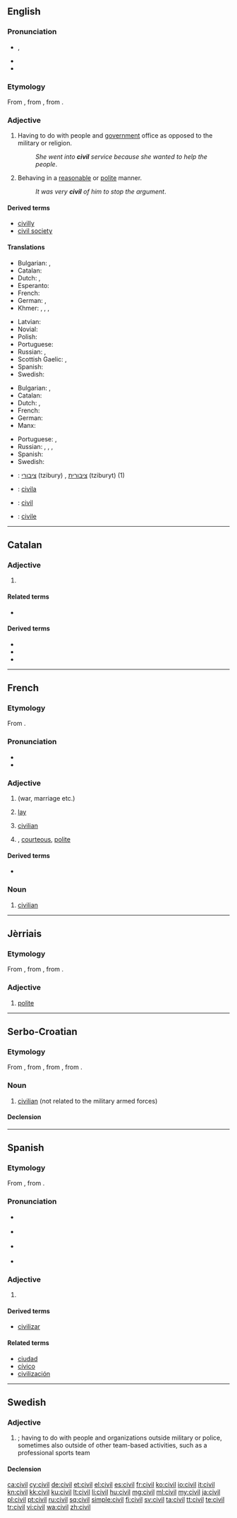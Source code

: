 ==English==

===Pronunciation===
* {{enPR|ʹsĭv-əl}} {{IPA|/ˈsɪv.əl/}}, {{X-SAMPA|/"sIv.@l/}}
* {{audio|en-us-civil.ogg|Audio (US)}}
* {{rhymes|ɪvəl}}

===Etymology===
From {{etyl|fro|en}} {{term|lang=fro|civil}}, from {{etyl|la|en}} {{term|civilis|cīvīlis|relating to a citizen|lang=la}}, from {{term|civis|cīvis|citizen|lang=la}}.

===Adjective===
{{en-adj}}

# {{context|uncomparable}} Having to do with people and [[government]] office as opposed to the military or religion.
#: ''She went into '''civil''' service because she wanted to help the people''.
# {{context|comparable}} Behaving in a [[reasonable]] or [[polite]] manner.
#: ''It was very '''civil''' of him to stop the argument''.

====Derived terms====
* [[civilly]]
* [[civil society]]

====Translations====
{{trans-top|Related to people and government office as opposed to miliary or religion}}
* Bulgarian: {{t+|bg|граждански}}, {{t+|bg|цивилен}}
* Catalan: {{t+|ca|civil}}
* Dutch: {{t+|nl|burgerlijk}}, {{t+|nl|civiel}}
* Esperanto: {{t-|eo|civila}}
* French: {{t+|fr|civil}}
* German: {{t+|de|zivil}}, {{t+|de|bürgerlich}}
* Khmer: {{t-|km|អសេនិកៈ|sc=Khmr|tr=a’seenɨk}}, {{t-|km|ស៊ីវិល|sc=Khmr|tr=siivɨl}}, {{t-|km|រដ្ឋការ|sc=Khmr|tr=roattʰa’ kaa}}, {{t-|km|រដ្ឋប្បវេណី|sc=Khmr|tr=roattʰa’ ppɑveinii}}
{{trans-mid}}
* Latvian: {{t-|lv|pilsonisks}}
* Novial: {{tø|nov|sivili}}
* Polish: {{t+|pl|cywilny|m}}
* Portuguese: {{t+|pt|civil}}
* Russian: {{t+|ru|гражданский|tr=graždánskij}}, {{t+|ru|штатский|tr=štátskij}}
* Scottish Gaelic: {{t-|gd|catharra}}, {{t-|gd|sìobhalta}}
* Spanish: {{t+|es|civil}}
* Swedish: {{t+|sv|civil}}
{{trans-bottom}}

{{trans-top|behaving in a reasonable or polite manner}}
* Bulgarian: {{t+|bg|вежлив}}, {{t+|bg|учтив}}
* Catalan: {{t+|ca|civil}}
* Dutch: {{t+|nl|beschaafd}}, {{t+|nl|geciviliseerd}}
* French: {{t+|fr|civil}}
* German: {{t+|de|zivilisiert}}
* Manx: {{t-|gv|beasagh}}
{{trans-mid}}
* Portuguese: {{t+|pt|civil}}, {{t+|pt|civilizado}}
* Russian: {{t+|ru|цивилизованный|tr=civilizóvannyj}}, {{t+|ru|воспитанный|tr=vospítannyj}}, {{t+|ru|культурный|tr=kul'túrnyj}}, {{t+|ru|вежливый|tr=v'éžlivyj}}
* Spanish: {{t+|es|civil}}
* Swedish: {{t+|sv|civiliserad}}
{{trans-bottom}}

{{checktrans-top}}
* {{ttbc|he}}: [[ציבורי]] (tzibury) {{m}}, [[ציבורית]] (tziburyt) {{f}} (1)
* {{ttbc|io}}: [[civila]]
* {{ttbc|ia}}: [[#English|civil]]
{{trans-mid}}
* {{ttbc|it}}: [[civile]]
{{trans-bottom}}

----

==Catalan==

===Adjective===
{{ca-adj|mf}}

# {{l|en|civil}}

====Related terms====
* {{l|ca|civilitat}}

====Derived terms====
* {{l|ca|civilització}}
* {{l|ca|civilitzar}}
* {{l|ca|civilment}}

----

==French==
{{wikipedia|lang=fr}}

===Etymology===
From {{etyl|la|fr}} {{term|civilis|cīvīlis|lang=la}}.

===Pronunciation===
* {{IPA|/sivil/|lang=fr}}
* {{audio|Fr-civil.ogg|Audio}}

===Adjective===
{{fr-adj}}

# {{l|en|civil}} (war, marriage etc.)
# {{context|politics|lang=fr}} [[lay]]
# [[civilian]]
# {{context|literary|lang=fr}} {{l|en|civil}}, [[courteous]], [[polite]]

====Derived terms====
* {{l|fr|civiliser}}

===Noun===
{{fr-noun|m}}

# [[civilian]]

----

==Jèrriais==

===Etymology===
From {{etyl|la|roa-jer}} {{term|civilis|cīvīlis|lang=la}}, from {{term|civis|cīvis|citizen|lang=la}}, from {{etyl|ine-pro|roa-jer}} {{term/t|ine-pro|*ḱey-||to lie down, settle; home, family; love; beloved}}.

===Adjective===
{{roa-jer-adj}}

# [[polite]]

----

==Serbo-Croatian==

===Etymology===
From {{etyl|de|sh}} {{term|Zivil|lang=de}}, from {{etyl|fr|sh}} {{term|civil|lang=fr}}, from {{etyl|la|sh}} {{term|civilis|cīvīlis|civic, civil|lang=la}}, from {{term|civis|cīvis|citizen|lang=la}}.

===Noun===
{{sh-noun|g=m|head=cìvīl|r|цивил|цѝвӣл}}

# [[civilian]] (not related to the military armed forces)

====Declension====
{{sh-decl-noun
|cìvīl|civili
|civíla|civila
|civilu|civilima
|civila|civile
|civile|civili
|civilu|civilima
|civilom|civilima
}}

----

==Spanish==

===Etymology===
From {{etyl|la|es}} {{term|civilis|cīvīlis|lang=la|civil, civic}}, from {{term|civis|cīvis|lang=la|citizen}}.

===Pronunciation===
* {{a|Castilian}} {{IPA|/θiˈβil/|lang=es}}
* {{a|Others}} {{IPA|/siˈβil/|lang=es}}
* {{homophones|sibil|lang=es}} {{a|non-Castilian dialects}}
* {{rhymes|il|lang=es}}

===Adjective===
{{es-adj|pl=civiles}}

# {{l|en|civil}} {{gloss|all senses}}

====Derived terms====
* [[civilizar]] {{pos_v}}

====Related terms====
* [[ciudad]]
* [[cívico]]
* [[civilización]]

----

==Swedish==

===Adjective===
{{head|sv|adjective}}

# {{l|en|civil}}; having to do with people and organizations outside military or police, sometimes also outside of other team-based activities, such as a professional sports team

====Declension====
{{sv-adj-abs}}

[[ca:civil]]
[[cy:civil]]
[[de:civil]]
[[et:civil]]
[[el:civil]]
[[es:civil]]
[[fr:civil]]
[[ko:civil]]
[[io:civil]]
[[it:civil]]
[[kn:civil]]
[[kk:civil]]
[[ku:civil]]
[[lt:civil]]
[[li:civil]]
[[hu:civil]]
[[mg:civil]]
[[ml:civil]]
[[my:civil]]
[[ja:civil]]
[[pl:civil]]
[[pt:civil]]
[[ru:civil]]
[[sq:civil]]
[[simple:civil]]
[[fi:civil]]
[[sv:civil]]
[[ta:civil]]
[[tt:civil]]
[[te:civil]]
[[tr:civil]]
[[vi:civil]]
[[wa:civil]]
[[zh:civil]]